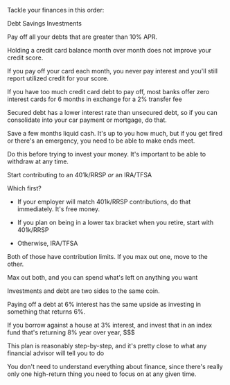 
Tackle your finances in this order:

Debt
Savings
Investments

Pay off all your debts that are greater than 10% APR. 

Holding a credit card balance month over month does not improve your credit score.

If you pay off your card each month, you never pay interest and you'll still report utilized credit for your score.

If you have too much credit card debt to pay off, most banks offer zero interest cards for 6 months in exchange for a 2% transfer fee

Secured debt has a lower interest rate than unsecured debt, so if you can consolidate into your car payment or mortgage, do that.

Save a few months liquid cash. It's up to you how much, but if you get fired or there's an emergency, you need to be able to make ends meet.

Do this before trying to invest your money. It's important to be able to withdraw at any time.

Start contributing to an 401k/RRSP *or* an IRA/TFSA

Which first?

* If your employer will match 401k/RRSP contributions, do that immediately. It's free money.

* If you plan on being in a lower tax bracket when you retire, start with 401k/RRSP

* Otherwise, IRA/TFSA

Both of those have contribution limits. If you max out one, move to the other.

Max out both, and you can spend what's left on anything you want

Investments and debt are two sides to the same coin. 

Paying off a debt at 6% interest has the same upside as investing in something that returns 6%. 

If you borrow against a house at 3% interest, and invest that in an index fund that's returning 8% year over year, $$$

This plan is reasonably step-by-step, and it's pretty close to what any financial advisor will tell you to do

You don't need to understand everything about finance, since there's really only one high-return thing you need to focus on at any given time.
